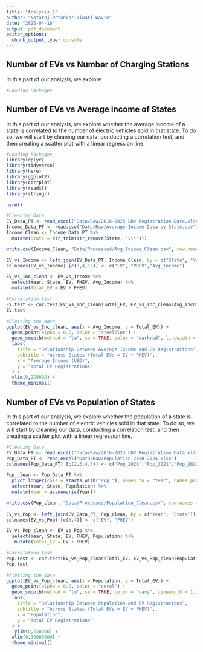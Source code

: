 ```yaml
---
title: "Analysis_1"
author: "Nataraj.Patankar.Tiwari.Wavre"
date: "2025-04-16"
output: pdf_document
editor_options: 
  chunk_output_type: console
---
```


## Number of EVs vs Number of Charging Stations

In this part of our analysis, we explore  

```r
#Loading Packages
```

## Number of EVs vs Average income of States

In this part of our analysis, we explore whether the average income of a state is correlated to the number of electric vehicles sold in that state. To do so, we will start by cleaning our data, conducting a correlation test, and then creating a scatter plot with a linear regression line. 

```r
#Loading Packages 
library(dplyr)
library(tidyverse)
library(here)
library(ggplot2)
library(corrplot)
library(readxl)
library(stringr)

here()

#Cleaning Data
EV_Data_PT <- read_excel("Data/Raw/2016-2023 LDV Registration Data.xlsx")
Income_Data_PT <- read.csv("Data/Raw/Average Income Data by State.csv")
Income_Clean <- Income_Data_PT %>%
  mutate(State = str_trim(str_remove(State, "\\*")))

write.csv(Income_Clean, "Data/Processed/Avg_Income_Clean.csv", row.names = FALSE)

EV_vs_Income <- left_join(EV_Data_PT, Income_Clean, by = c("State", "Year"))
colnames(EV_vs_Income) [c(3,4,15)] <- c("EV", "PHEV","Avg_Income")

EV_vs_Inc_clean <- EV_vs_Income %>%
  select(Year, State, EV, PHEV, Avg_Income) %>%
  mutate(Total_EV = EV + PHEV)

#Correlation test
EV.test <- cor.test(EV_vs_Inc_clean$Total_EV, EV_vs_Inc_clean$Avg_Income)
EV.test

#Plotting the data
ggplot(EV_vs_Inc_clean, aes(x = Avg_Income, y = Total_EV)) +
  geom_point(alpha = 0.6, color = "steelblue") +
  geom_smooth(method = "lm", se = TRUE, color = "darkred", linewidth = 1.2) +
  labs(
    title = "Relationship Between Average Income and EV Registrations",
    subtitle = "Across States (Total EVs = EV + PHEV)",
    x = "Average Income (USD)",
    y = "Total EV Registrations"
  ) +
  ylim(0,250000) +
  theme_minimal()

```

## Number of EVs vs Population of States

In this part of our analysis, we explore whether the population of a state is correlated to the number of electric vehicles sold in that state. To do so, we will start by cleaning our data, conducting a correlation test, and then creating a scatter plot with a linear regression line. 

```r
#Cleaning Data
EV_Data_PT <- read_excel("Data/Raw/2016-2023 LDV Registration Data.xlsx")
Pop_Data_PT <- read_excel("Data/Raw/Population 2020-2024.xlsx")
colnames(Pop_Data_PT) [c(2,3,4,5)] <- c("Pop_2020","Pop_2021","Pop_2022","Pop_2023")

Pop_clean <- Pop_Data_PT %>%
  pivot_longer(cols = starts_with("Pop_"), names_to = "Year", names_prefix = "Pop_", values_to = "Population") %>%
  select(Year, State, Population) %>%
  mutate(Year = as.numeric(Year))

write.csv(Pop_clean, "Data/Processed/Population_Clean.csv", row.names = FALSE)
  
EV_vs_Pop <- left_join(EV_Data_PT, Pop_clean, by = c("Year", "State"))
colnames(EV_vs_Pop) [c(3,4)] <- c("EV", "PHEV")

EV_vs_Pop_clean <- EV_vs_Pop %>%
  select(Year, State, EV, PHEV, Population) %>%
   mutate(Total_EV = EV + PHEV)

#Correlation test
Pop.test <- cor.test(EV_vs_Pop_clean$Total_EV, EV_vs_Pop_clean$Population)
Pop.test

#Plotting the data
ggplot(EV_vs_Pop_clean, aes(x = Population, y = Total_EV)) +
  geom_point(alpha = 0.8, color = "coral") +
  geom_smooth(method = "lm", se = TRUE, color = "navy", linewidth = 1.2) +
  labs(
    title = "Relationship Between Population and EV Registrations",
    subtitle = "Across States (Total EVs = EV + PHEV)",
    x = "Population",
    y = "Total EV Registrations"
  ) +
   ylim(0,250000) +
  xlim(0,30000000) +
  theme_minimal()

```
